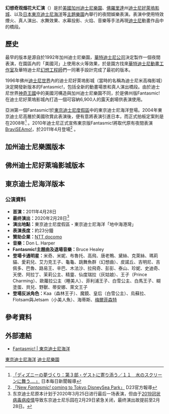 '''幻想奇观烟花大汇演'''（{{lang-en|Fantasmic!}}）是於[[美國|美國]][[加州|加州]][[迪士尼樂園|迪士尼樂園]]、[[佛羅里達|佛羅里達]]州[[迪士尼好萊塢影城|迪士尼好萊塢影城]]、以及[[日本|日本]][[東京迪士尼海洋|東京迪士尼海洋]]等[[主題樂園|主題樂園]]內舉行的夜間娛樂表演。表演中使用特效煙火、真人演出、水舞效果、水幕投影、火焰、音樂等手法再現[[迪士尼|迪士尼]]動畫作品中的橋段。

== 歷史 ==
最早的版本是源自於1992年加州迪士尼樂園，[[華特迪士尼公司|華特迪士尼公司]]決定製作一個夜間表演，在園區內的「美國河」上使用水火等效果，於是園方找來[[華特迪士尼動畫工作室|華特迪士尼動畫工作室]]及華特迪士尼[[幻想工程師|幻想工程師]]們一同著手設計完成了最初的版本。

1996年佛州[[迪士尼世界|迪士尼世界]]內的迪士尼好萊塢影城（當時的名稱為迪士尼米高梅影城）決定開發新版本的Fantasmic!，包括全新的動畫場景和真人演出橋段。由於迪士尼世界[[神奇王國|神奇王國]]中的美國河構造與加州迪士尼樂園不同，於是佛州版Fantasmic!在迪士尼好萊塢影城內打造一個可容納6,900人的露天劇場供表演使用。

亞洲第一個Fantasmic!於[[東京迪士尼度假區|東京迪士尼度假區]]中的東京迪士尼海洋登場。2004年東京迪士尼高層於美國欣賞此表演後，便有意將表演引進日本，而正式拍板定案則是在2008年<ref>[http://mainichi.jp/life/travel/disney/index.html 「ディズニーの夢づくり：第３部・ゲストに寄り添う／１１　水のスクリーンに舞う….」] 日本每日新聞報導</ref> 。2010年迪士尼正式宣佈東京版Fantasmic!將取代原有夜間表演[[BraviSEAmo!|BraviSEAmo!]]，於2011年4月登場<ref name=d23>[http://d23.disney.go.com/articles/020210_NF_BN_FantasmicTokyo.html 「New ''Fantasmic!'' coming to Tokyo DisneySea Park」] {{Wayback|url=http://d23.disney.go.com/articles/020210_NF_BN_FantasmicTokyo.html |date=20110717093336 }} D23官方報導</ref> 。

== 加州迪士尼樂園版本 ==

== 佛州迪士尼好萊塢影城版本 ==

== 東京迪士尼海洋版本 ==

=== 公演資料 ===
* '''首演：'''2011年4月28日
* '''最终演出：'''2020年2月28日<ref>东京迪士尼原本计划于2020年3月25日进行最后一场表演，但由于[[2019冠状病毒病疫情|2019冠状病毒病疫情]]导致东京迪士尼乐园在2月29日紧急关闭，最终演出故提前至2月28日。</ref>
* '''演出地點：'''東京迪士尼度假區・東京迪士尼海洋「地中海港灣」
* '''表演長度：'''約23分鐘
* '''贊助企業：'''[[NTT_DoCoMo|NTT docomo]]
* '''音樂：'''Don L. Harper
* '''Fantasmic!主題曲及退場音樂：'''Bruce Healey
* '''登場卡通明星：'''米奇、米妮、布魯托、高飛、唐老鴨、黛絲、克萊絲、瑪莉貓、愛莉兒、艾力克王子、龜龜、跳舞魚群（幻想曲）、皮諾丘、吉明尼、吉佩多、巴魯、路易王、辛巴、木法沙、拉飛奇、彭彭、泰山、珍妮、史迪奇、天使、阿拉丁、茉莉公主、精靈、仙度瑞拉（灰姑娘）、王子（Prince Charming）、歐蘿拉公主（睡美人）、菲利浦王子、白雪公主、白馬王子、糊塗蛋、貝兒、野獸、蒂安娜、萊文王子
* '''登場反派角色：'''Kaa（森林王子）、魔鏡、皇后（白雪公主）、烏蘇拉、Flotsam與Jetsam（小美人魚）、海蒂斯、[[梅爾菲森特|梅爾菲森特]]

==參考資料==
{{Reflist}}

== 外部連結 ==
* [https://web.archive.org/web/20110916084236/http://www.tokyodisneyresort.co.jp/cn/event/fantasmic/ Fantasmic! | 東京迪士尼海洋]

{{東京迪士尼海洋}}

[[Category:東京迪士尼海洋|東京迪士尼海洋]]
[[Category:迪士尼樂園|迪士尼樂園]]